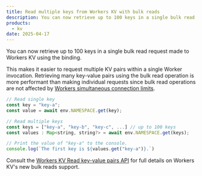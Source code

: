 ```yaml
---
title: Read multiple keys from Workers KV with bulk reads
description: You can now retrieve up to 100 keys in a single bulk read request to Workers KV.
products:
  - kv
date: 2025-04-17
---
```


You can now retrieve up to 100 keys in a single bulk read request made to Workers KV using the binding.

This makes it easier to request multiple KV pairs within a single Worker invocation. Retrieving many key-value pairs using the bulk read operation is more performant than making individual requests since bulk read operations are not affected by [Workers simultaneous connection limits](/workers/platform/limits/#simultaneous-open-connections).
```js
// Read single key
const key = "key-a";
const value = await env.NAMESPACE.get(key);

// Read multiple keys
const keys = ["key-a", "key-b", "key-c", ...] // up to 100 keys
const values : Map<string, string?> = await env.NAMESPACE.get(keys);

// Print the value of "key-a" to the console.
console.log(`The first key is ${values.get("key-a")}.`)
```

Consult the [Workers KV Read key-value pairs API](/kv/api/read-key-value-pairs/) for full details on Workers KV's new bulk reads support.
